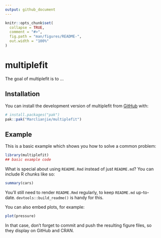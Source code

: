 ```yaml
---
output: github_document
---
```


<!-- README.md is generated from README.Rmd. Please edit that file -->

```r
knitr::opts_chunk$set(
  collapse = TRUE,
  comment = "#>",
  fig.path = "man/figures/README-",
  out.width = "100%"
)
```

# multiplefit

<!-- badges: start -->

<!-- badges: end -->

The goal of multiplefit is to ...

## Installation

You can install the development version of multiplefit from [GitHub](https://github.com/) with:

``` r
# install.packages("pak")
pak::pak("Marclianjie/multiplefit")
```

## Example

This is a basic example which shows you how to solve a common problem:

```r
library(multiplefit)
## basic example code
```

What is special about using `README.Rmd` instead of just `README.md`? You can include R chunks like so:

```r
summary(cars)
```

You'll still need to render `README.Rmd` regularly, to keep `README.md` up-to-date. `devtools::build_readme()` is handy for this.

You can also embed plots, for example:

```r
plot(pressure)
```

In that case, don't forget to commit and push the resulting figure files, so they display on GitHub and CRAN.
